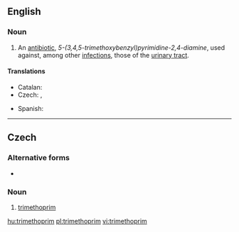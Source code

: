 ==English==
{{wikipedia}}
===Noun===
{{en-noun|-}}

# {{pharmaceutical drug}} An [[antibiotic]], ''5-(3,4,5-trimethoxybenzyl)pyrimidine-2,4-diamine'', used against, among other [[infection]]s, those of the [[urinary tract]].

====Translations====
{{trans-top|antibiotic}}
* Catalan: {{t|ca|trimetoprim|m}}
* Czech: {{t-|cs|trimethoprim|m}}, {{t-|cs|trimetoprim|m}}
{{trans-mid}}
* Spanish: {{t-|es|trimetoprima|f}}
{{trans-bottom}}

----
==Czech==

===Alternative forms===
* {{l|cs|trimetoprim}}

===Noun===
{{cs-noun|g=m}}

# [[#English|trimethoprim]] {{gloss|an antibiotic used against, among other infections, those of the urinary tract}}

[[hu:trimethoprim]]
[[pl:trimethoprim]]
[[vi:trimethoprim]]
